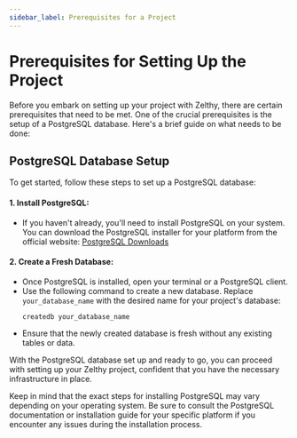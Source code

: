 ```yaml
---
sidebar_label: Prerequisites for a Project
---
```


# Prerequisites for Setting Up the Project

Before you embark on setting up your project with Zelthy, there are certain prerequisites that need to be met. One of the crucial prerequisites is the setup of a PostgreSQL database. Here's a brief guide on what needs to be done:

## PostgreSQL Database Setup

To get started, follow these steps to set up a PostgreSQL database:

#### 1. **Install PostgreSQL:**
   - If you haven't already, you'll need to install PostgreSQL on your system. You can download the PostgreSQL installer for your platform from the official website: [PostgreSQL Downloads](https://www.postgresql.org/download/)

#### 2. **Create a Fresh Database:**
   - Once PostgreSQL is installed, open your terminal or a PostgreSQL client.
   - Use the following command to create a new database. Replace `your_database_name` with the desired name for your project's database:
     ```
     createdb your_database_name
     ```
   - Ensure that the newly created database is fresh without any existing tables or data.

With the PostgreSQL database set up and ready to go, you can proceed with setting up your Zelthy project, confident that you have the necessary infrastructure in place.

Keep in mind that the exact steps for installing PostgreSQL may vary depending on your operating system. Be sure to consult the PostgreSQL documentation or installation guide for your specific platform if you encounter any issues during the installation process.